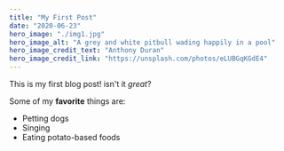 ```yaml
---
title: "My First Post"
date: "2020-06-23"
hero_image: "./img1.jpg"
hero_image_alt: "A grey and white pitbull wading happily in a pool"
hero_image_credit_text: "Anthony Duran"
hero_image_credit_link: "https://unsplash.com/photos/eLUBGqKGdE4"
---
```


This is my first blog post! isn't it *great*?

Some of my **favorite** things are:
* Petting dogs
* Singing
* Eating potato-based foods